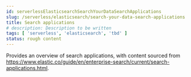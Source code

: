 ```yaml
---
id: serverlessElasticsearchSearchYourDataSearchApplications
slug: /serverless/elasticsearch/search-your-data-search-applications
title: Search applications
# description: Description to be written
tags: [ 'serverless', 'elasticsearch', 'tbd' ]
status: rough content
---
```


Provides an overview of search applications, with content sourced from https://www.elastic.co/guide/en/enterprise-search/current/search-applications.html.